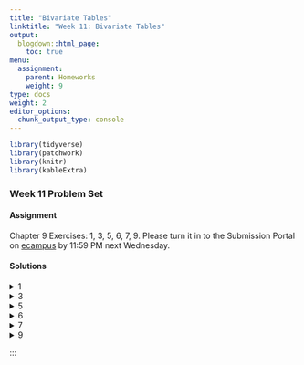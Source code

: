 ```yaml
---
title: "Bivariate Tables"
linktitle: "Week 11: Bivariate Tables"
output:
  blogdown::html_page:
    toc: true
menu:
  assignment:
    parent: Homeworks
    weight: 9
type: docs
weight: 2
editor_options: 
  chunk_output_type: console
---
```

<style>
span.boxed {
  border: 0px solid #FFFFFF;
  padding: 5px;
  color: #FFFFFF;
  background-color: #005b96;
  display: inline;
} 

table {
   margin-left: auto;
   margin-right: auto;
}

table thead th { border-bottom: 1px solid #ddd; 
}

th, td { padding: 5px; 
}

tr:nth-child(even) { background: #ffffff; 
}
</style>

```r
library(tidyverse)
library(patchwork)
library(knitr)
library(kableExtra)
```

### Week 11 Problem Set

#### Assignment
Chapter 9 Exercises: 1, 3, 5, 6, 7, 9. Please turn it in to the Submission Portal on [ecampus](https://ecampus.wvu.edu/){target="_blank"} by 11:59 PM next Wednesday.<br>

#### Solutions
<details><summary>1</summary>
<p>

a. <span class="boxed">The *independent variable* is sex</span> while <span class="boxed">the *dependent variable* is fear of walking alone at night</span>.
<div align="center">
<div style="width: 50%; margin:0 left;text-align: left;">
```r
walking1 <- tibble(
  
  Choice = c("Yes", 
             "No"),
  
  Male = c("2 (22%)", 
           "7 (78%)"),
  
  Female = c("8 (73%)", 
             "3 (27%)"),
) 

walking1 %>%
  kable(align = 'lcc',
        booktabs = TRUE, 
        linesep = "",
        escape = FALSE) %>%
  kable_styling(full_width = FALSE) 
```
</div>
</div>

b. Approximately $73$% of women are afraid to walk alone in their neighborhoods at night, whereas approximately $22$% of men said the same. This amounts to about a <span class="boxed">$51$% difference between women and men who are not afraid to walk alone at night</span>, indicating a strong relationship. It is important to keep in mind that our small sample size limits the generalizability of these results. 

c. There does not appear to be much of a relationship between homeownership and fear of walking alone at night. The majority in both homeownership categories ($54$% and $55$%) indicated that <span class="boxed">they were not afraid of walking alone at night in their neighborhood</span>. 
<div align="center">
<div style="width: 50%; margin:0 left;text-align: left;">
```r
walking2 <- tibble(
  
  Response = c("Yes", 
               "No"),
  
  Male = c("4 (44%)", 
           "5 (54%)"),
  
  Female = c("5 (45%)", 
             "6 (55%)"),
) 

walking2 %>%
  kable(align = 'lcc',
        booktabs = TRUE, 
        linesep = "",
        escape = FALSE) %>%
  kable_styling(full_width = FALSE) 
```
</div>
</div>
</p>
</details>

<details><summary>3</summary>
<p>
a. Based on the student’s argument, <span class="boxed">the *independent variable* is race</span>< and <span class="boxed">the *dependent variable* is home ownership</span>.

b. We have $$\dfrac{539}{857} \approx 0.6289$$ or about <span class="boxed">$63$%</span>.

c. <span class="boxed">There appears to be a relationship between race and home ownership</span>. While $63$% of those surveyed report owning a home, far less Black respondents report such ($41.3$%) than White respondents ($67.7$%). Furthermore, $58.7$% of Black respondents rent as compared to $32.3$% of White respondents.  

</p>
</details>

<details><summary>5</summary>
<p>
<span class="boxed">There appears to be a relationship between race and the frequency of being drunk in the last 12 months</span>. The majority of students ($60$%) are likely to report not being drunk in the last 12 months. However, the percentage of students being drunk at least 3 or more times is highest for Whites ($28$%), followed by Hispanic ($16$%) and Black ($11$%) students.  
<div align="center">
<div style="width: 50%; margin:0 left;text-align: left;">
```r
drunk <- tibble(
  
  Frequency = c("None", 
                "1-2 times",
                "3-5 times",
                "> 6 times",
                "Total"),
  
  Black = c("359 (75%)", 
            "63 (13%)",
            "24 (5%)",
            "31 (6%)",
            "477 (99%)"),
  
  White = c("1081 (55%)", 
            "342 (17%)",
            "168 (8%)",
            "389 (20%)",
            "1980 (100%)"),
  
  Hispanic = c("480 (67%)", 
               "125 (17%)",
               "50 (7%)",
               "64 (9%)",
               "719 (100%)"),
  
  Total = c("1920 (60%)", 
            "530 (17%)",
            "242 (8%)",
            "484 (15%)",
            "3176 (100%)")
  
) 

drunk %>%
  kable(align = 'lccccc',
        booktabs = TRUE, 
        linesep = "",
        escape = FALSE) %>%
  kable_styling(full_width = FALSE) 
```
</div>
</div>

</p>
</details>

<details><summary>6</summary>
<p>
<span class="boxed">The death penalty is more likely in cases where the victim was female or White</span>. The percentage difference is greater between female versus male victims ($57.5 – 45.4 = 12.1$%) than White versus Black victims ($52.7 – 46.5 = 6.2$%). When considering the interactive effects of gender and race, death sentences are more likely in cases with White and Black female victims ($55$% or higher). Death sentences are least likely in cases with a Black male victim. 

a. We have $$\dfrac{703}{766}\approx 0.9177$$ or about <span class="boxed">$91.8$%</span>.

b. <span class="boxed">14</span>.

c. We have $$4 + \dfrac{19}{384}\approx 4.0495$$ or about <span class="boxed">$4.05$%</span>.

d. <span class="boxed">There appears to be a relationship between age and feeling of age discrimination</span>. $8.2$% of all respondents felt discriminated against because of their age. However, those between 18 and 29 were more likely to feel discriminated against because of their age than any other age category represented in the cross-tabulation.
```r
discrimination <- tibble(
  
  Response = c("Yes", 
               "No",
               "Total"),
  
  "18-29" = c("26 (16%)", 
              "136 (84%)",
              "162 (100%)"),
  
  "30-39" = c("14 (6%)", 
              "206 (94%)",
              "220 (100%)"),
  
  "40-49" = c("4 (2%)", 
              "183 (98%)",
              "187 (100%)"),
  
  "50-59" = c("19 (10%)", 
              "178 (90%)",
              "197 (100%)"),
  
  "Total" = c("63 (8%)", 
              "703 (92%)",
              "766 (100%)"),
  
) 

discrimination %>%
  kable(align = 'lccccc',
        booktabs = TRUE, 
        linesep = "",
        escape = FALSE) %>%
  kable_styling(full_width = FALSE) 
```
</p>
</details>

<details><summary>7</summary>
<p>
a. <span class="boxed">The *dependent variable* is housework disagreement</span>.
b. <span class="boxed">$n = 7144$</span> is the total sample size.
c. We have $$\dfrac{3953}{7144} \approx 0.5533$$ or about <span class="boxed">$55.33$%</span>.
d. <span class="boxed">There is a relationship between perceived unfairness of housework divisions and housework disagreement for women</span>. $33.68$% of women reported never having housework disagreement. However, women who felt housework divisions were fair to women ($43.65$%) were more likely to report never having disagreement over housework than women who felt housework divisions were unfair to women ($25.62$%).

</p>
</details>

<details><summary>9</summary>
<p>
Yes, <span class="boxed">there is a relationship between political party affiliation and attitudes toward the Affordable Care Act</span>. The majority of physicians who reported being Republican or Other party were strongly against or against ACA. The largest reporting percentage was among $31.08$% + $52.99$% $=$ $84.07$% Republicans. Only $11.20$% + $36$% $=$ $47.2$% of Democrats were strongly against or against the act. 
</p>
</details>
:::

